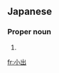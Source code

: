 ==Japanese==
{{ja-kanjitab|こ|いで|yomi=k}}

===Proper noun===
{{ja-pos|こいで|proper}}

# {{surname|lang=ja|sort=こいで}}

[[fr:小出]]